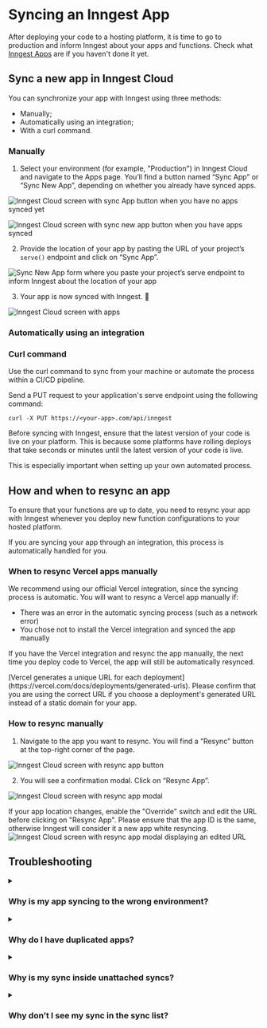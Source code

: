 

# Syncing an Inngest App
After deploying your code to a hosting platform, it is time to go to production and inform Inngest about your apps and functions. Check what [Inngest Apps](/docs/apps) are if you haven't done it yet.

## Sync a new app in Inngest Cloud

You can synchronize your app with Inngest using three methods:
- Manually;
- Automatically using an integration;
- With a curl command.

### Manually

1. Select your environment (for example, "Production") in Inngest Cloud and navigate to the Apps page. You’ll find a button named “Sync App” or “Sync New App”, depending on whether you already have synced apps.

<img
  src="/assets/docs/apps/apps-cloud-empty-sync-button.png"
  className="rounded-md"
  alt="Inngest Cloud screen with sync App button when you have no apps synced yet"
/>

<img
  src="/assets/docs/apps/apps-cloud-sync-button.png"
  className="rounded-md"
  alt="Inngest Cloud screen with sync new app button when you have apps synced"
/>

2. Provide the location of your app by pasting the URL of your project’s `serve()` endpoint and click on “Sync App”.

<img
  src="/assets/docs/apps/apps-cloud-sync-url.png"
  className="rounded-md"
  alt="Sync New App form where you paste your project’s serve endpoint to inform Inngest about the location of your app"
/>

3. Your app is now synced with Inngest. 🎉

<img
  src="/assets/docs/apps/apps-cloud.png"
  className="rounded-md"
  alt="Inngest Cloud screen with apps"
/>

### Automatically using an integration

<ButtonCol>
<ButtonDeploy href="/docs/deploy/vercel?ref=docs-app" type="vercel" label="Learn how to install our official Vercel integration" />
<ButtonDeploy href="/docs/deploy/netlify?ref=docs-app" type="netlify" label="Learn how to install our official Netlify integration" />
</ButtonCol>

### Curl command

Use the curl command to sync from your machine or automate the process within a CI/CD pipeline.

Send a PUT request to your application's serve endpoint using the following command:

```shell
curl -X PUT https://<your-app>.com/api/inngest
```

<Callout>

Before syncing with Inngest, ensure that the latest version of your code is live on your platform. This is because some platforms have rolling deploys that take seconds or minutes until the latest version of your code is live.

This is especially important when setting up your own automated process.

</Callout>

## How and when to resync an app

To ensure that your functions are up to date, you need to resync your app with Inngest whenever you deploy new function configurations to your hosted platform.

<Callout>
If you are syncing your app through an integration, this process is automatically handled for you.
</Callout>

### When to resync Vercel apps manually
We recommend using our official Vercel integration, since the syncing process is automatic.
You will want to resync a Vercel app manually if:
- There was an error in the automatic syncing process (such as a network error)
- You chose not to install the Vercel integration and synced the app manually

If you have the Vercel integration and resync the app manually, the next time you deploy code to Vercel, the app will still be automatically resynced.

<Callout>
[Vercel generates a unique URL for each deployment](https://vercel.com/docs/deployments/generated-urls). Please confirm that you are using the correct URL if you choose a deployment's generated URL instead of a static domain for your app.
</Callout>

### How to resync manually

1. Navigate to the app you want to resync. You will find a “Resync” button at the top-right corner of the page.

<img
  src="/assets/docs/apps/apps-cloud-resync-button.png"
  className="rounded-md"
  alt="Inngest Cloud screen with resync app button"
/>

2. You will see a confirmation modal. Click on “Resync App”.

<img
  src="/assets/docs/apps/apps-cloud-resync-modal.png"
  className="rounded-md"
  alt="Inngest Cloud screen with resync app modal"
/>

If your app location changes, enable the "Override" switch and edit the URL before clicking on "Resync App". Please ensure that the app ID is the same, otherwise Inngest will consider it a new app white resyncing.
<img
  src="/assets/docs/apps/apps-cloud-resync-modal-override.png"
  className="rounded-md"
  alt="Inngest Cloud screen with resync app modal displaying an edited URL"
/>

## Troubleshooting

<details>
  <summary id="app-wrong-environment"><h3 className="inline-block my-2">Why is my app syncing to the wrong environment?</h3></summary>

- Apps are synced to one environment. The [**`INNGEST_SIGNING_KEY`**](/docs/platform/signing-keys) ensures that your app is synced within the correct Inngest environment. Verify that you assigned your signing key to the right `INNGEST_SIGNING_KEY` environment variable in your hosting provider or **`.env`** file locally.

</details>

<details>
  <summary id="duplicated-apps"><h3 className="inline-block my-2">Why do I have duplicated apps?</h3></summary>

- Each app ID is considered a persistent identifier. [Since the app ID is determined by the ID passed to the serve handler from the Inngest client](/docs/apps#apps-in-sdk), changing that ID will result in Inngest not recognizing the app ID during the next sync. As a result, Inngest will create a new app.

</details>

<details>
  <summary id="unattached-sync"><h3 className="inline-block my-2">Why is my sync inside unattached syncs?</h3></summary>

- Failures in automatic syncs may not be immediately visible. In such cases, an unattached sync (a sync without an app) containing the failure message is created.

</details>

<details>
  <summary id="syncing-issues"><h3 className="inline-block my-2">Why don’t I see my sync in the sync list?</h3></summary>

  If you're experiencing difficulties with syncing and cannot locate your sync in the sync list, consider the following scenarios:

  1. **Different App ID:**
  - If you resync the app after modifying the [app ID](/docs/reference/client/create), a new app is created, not a new sync within the existing app.
  - Solution: Confirm the creation of a new app when changing the app ID.

  2. **Syncing Errors:**
  - *Manual Syncs and Manual Resyncs:*
    - Sync failures during manual operations are immediately displayed, preventing the creation of a new sync. The image below shows an example of an error while manually syncing:
      <img
        src="/assets/docs/apps/apps-cloud-error-sync.png"
        className="rounded-md"
        alt="Inngest Cloud screen with app error while syncing"
      />
    - Solution: Review the displayed error message and address the syncing issue accordingly.
  - *Automatic Syncs (such as Vercel Integration):*
    - Failures in automatic syncs may not be immediately visible. In such cases, an unattached sync (a sync without an app) containing the failure message is created.
      <img
        src="/assets/docs/apps/apps-cloud-sync-info-error.png"
        className="rounded-md"
        alt="Inngest Cloud screen with app sync error"
      />

    - Solution: Check for unattached syncs and address the issues outlined in the failure message. The image below shows the location of unattached syncs in Inngest Cloud:
      <img
        src="/assets/docs/apps/apps-cloud-unattached-syncs.png"
        className="rounded-md"
        alt="Inngest Cloud screen with unattached syncs"
      />
</details>
